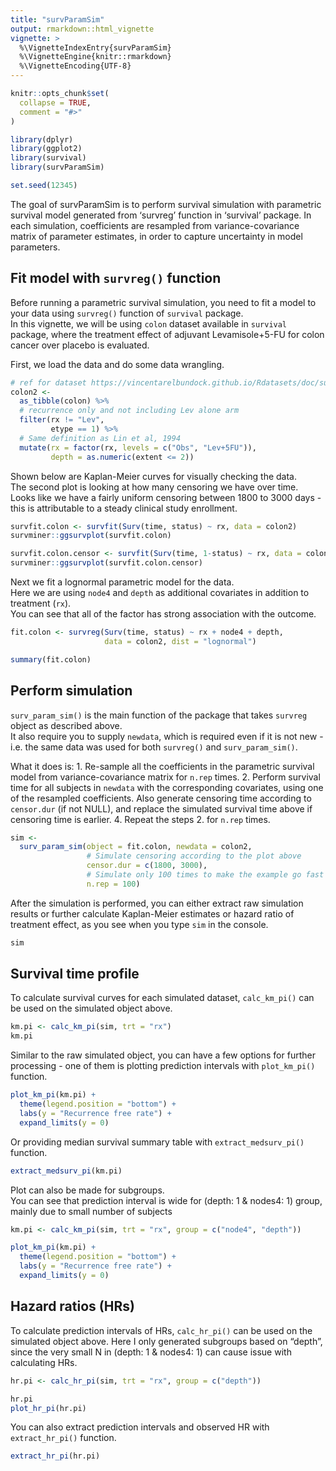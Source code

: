 ```yaml
---
title: "survParamSim"
output: rmarkdown::html_vignette
vignette: >
  %\VignetteIndexEntry{survParamSim}
  %\VignetteEngine{knitr::rmarkdown}
  %\VignetteEncoding{UTF-8}
---
```


```r
knitr::opts_chunk$set(
  collapse = TRUE,
  comment = "#>"
)
```

```r
library(dplyr)
library(ggplot2)
library(survival)
library(survParamSim)

set.seed(12345)
```

The goal of survParamSim is to perform survival simulation with parametric survival model generated from 'survreg' function in 'survival' package. 
In each simulation, coefficients are resampled from variance-covariance matrix of parameter estimates, in order to capture uncertainty in model parameters.

## Fit model with `survreg()` function

Before running a parametric survival simulation, you need to fit a model to your data using `survreg()` function of `survival` package.  
In this vignette, we will be using `colon` dataset available in `survival` package, where the treatment effect of adjuvant Levamisole+5-FU for colon cancer over placebo is evaluated.

First, we load the data and do some data wrangling.

```r
# ref for dataset https://vincentarelbundock.github.io/Rdatasets/doc/survival/colon.html
colon2 <- 
  as_tibble(colon) %>% 
  # recurrence only and not including Lev alone arm
  filter(rx != "Lev",
         etype == 1) %>% 
  # Same definition as Lin et al, 1994
  mutate(rx = factor(rx, levels = c("Obs", "Lev+5FU")),
         depth = as.numeric(extent <= 2))
```

Shown below are Kaplan-Meier curves for visually checking the data.  
The second plot is looking at how many censoring we have over time.  
Looks like we have a fairly uniform censoring between 1800 to 3000 days - this is attributable to a steady clinical study enrollment.

```r
survfit.colon <- survfit(Surv(time, status) ~ rx, data = colon2)
survminer::ggsurvplot(survfit.colon)

survfit.colon.censor <- survfit(Surv(time, 1-status) ~ rx, data = colon2)
survminer::ggsurvplot(survfit.colon.censor)
```


Next we fit a lognormal parametric model for the data.  
Here we are using `node4` and `depth` as additional covariates in addition to treatment (`rx`).  
You can see that all of the factor has strong association with the outcome.

```r
fit.colon <- survreg(Surv(time, status) ~ rx + node4 + depth, 
                     data = colon2, dist = "lognormal")

summary(fit.colon)
```

## Perform simulation

`surv_param_sim()` is the main function of the package that takes `survreg` object as described above.  
It also require you to supply `newdata`, which is required even if it is not new - i.e. the same data was used for both `survreg()` and `surv_param_sim()`.

What it does is:
1. Re-sample all the coefficients in the parametric survival model from variance-covariance matrix for `n.rep` times.
2. Perform survival time for all subjects in `newdata` with the corresponding covariates, using one of the resampled coefficients. Also generate censoring time according to `censor.dur` (if not NULL), and replace the simulated survival time above if censoring time is earlier.
4. Repeat the steps 2. for `n.rep` times.

```r
sim <- 
  surv_param_sim(object = fit.colon, newdata = colon2, 
                 # Simulate censoring according to the plot above
                 censor.dur = c(1800, 3000),
                 # Simulate only 100 times to make the example go fast
                 n.rep = 100)
```

After the simulation is performed, you can either extract raw simulation results or further calculate Kaplan-Meier estimates or hazard ratio of treatment effect, as you see when you type `sim` in the console.

```r
sim
```

## Survival time profile

To calculate survival curves for each simulated dataset, `calc_km_pi()` can be used on the simulated object above.

```r
km.pi <- calc_km_pi(sim, trt = "rx")
km.pi
```

Similar to the raw simulated object, you can have a few options for further processing - one of them is plotting prediction intervals with `plot_km_pi()` function.

```r
plot_km_pi(km.pi) +
  theme(legend.position = "bottom") +
  labs(y = "Recurrence free rate") +
  expand_limits(y = 0)
```

Or providing median survival summary table with `extract_medsurv_pi()` function.

```r
extract_medsurv_pi(km.pi)
```

Plot can also be made for subgroups.  
You can see that prediction interval is wide for (depth: 1 & nodes4: 1) group, mainly due to small number of subjects

```r
km.pi <- calc_km_pi(sim, trt = "rx", group = c("node4", "depth"))

plot_km_pi(km.pi) +
  theme(legend.position = "bottom") +
  labs(y = "Recurrence free rate") +
  expand_limits(y = 0)
```

## Hazard ratios (HRs)

To calculate prediction intervals of HRs, `calc_hr_pi()` can be used on the simulated object above.
Here I only generated subgroups based on "depth", since the very small N in (depth: 1 & nodes4: 1) can cause issue with calculating HRs.

```r
hr.pi <- calc_hr_pi(sim, trt = "rx", group = c("depth"))

hr.pi
plot_hr_pi(hr.pi)
```


You can also extract prediction intervals and observed HR with `extract_hr_pi()` function.

```r
extract_hr_pi(hr.pi)
```

